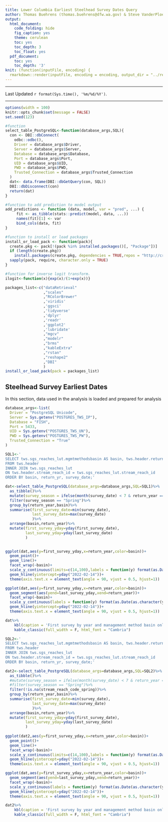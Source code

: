 ```yaml
---
title: Lower Columbia Earliest Steelhead Survey Dates Query
author: Thomas Buehrens (thomas.buehrens@dfw.wa.gov) & Steve VanderPloeg (steven.vanderploeg@dfw.wa.gov)
output:
  html_document:
    code_folding: hide
    fig_caption: yes
    theme: cerulean
    toc: yes
    toc_depth: 3
    toc_float: yes
  pdf_document:
    toc: yes
    toc_depth: '3'
knit: (function(inputFile, encoding) {
  rmarkdown::render(inputFile, encoding = encoding, output_dir = "../results") })
---
```

<script>
   $(document).ready(function() {
     $head = $('#header');
     $head.prepend('<img src=\"https://privatelands.wdfw.wa.gov/wdfwlogo_clrnotxt.png"\" style=\"float: right;width: 150px;\"/>')
   });
</script>

***

Last Updated `r format(Sys.time(), '%m/%d/%Y')`.

***


```r
options(width = 100)
knitr::opts_chunk$set(message = FALSE)
set.seed(123)
```


<!-- We also need a couple of helper functions which we will define -->
```r
#function
select_table_PostgreSQL<-function(database_args,SQL){
  con <- DBI::dbConnect(
    odbc::odbc(),
    Driver = database_args$Driver,
    Server = database_args$Server,
    Database = database_args$Database,
    Port = database_args$Port,
    UID = database_args$UID,
    PWD = database_args$PWD,
    Trusted_Connection = database_args$Trusted_Connection
  )
  dat<- data.frame(DBI::dbGetQuery(con, SQL))
  DBI::dbDisconnect(con)
  return(dat)
}

#function to add prediction to model output
add_predictions <- function (data, model, var = "pred", ...) {
     fit <- as_tibble(stats::predict(model, data, ...))
     names(fit)[1] <- var  
     bind_cols(data, fit)
}

#function to install or load packages
install_or_load_pack <- function(pack){
  create.pkg <- pack[!(pack %in% installed.packages()[, "Package"])]
  if (length(create.pkg))
    install.packages(create.pkg, dependencies = TRUE,repos = "http://cran.us.r-project.org")
  sapply(pack, require, character.only = TRUE)
}

#function for inverse logit transform.
ilogit<-function(x){exp(x)/(1+exp(x))}
```

<!-- Here we will load & install packages we need to use (needs internet connection if packages not already installed) -->
```r
packages_list<-c("dataRetrieval"
                 ,"scales"
                 ,"RColorBrewer"
                 ,'viridis'
                 ,'ggsci'
                 ,'tidyverse'
                 ,'dplyr'
                 ,'readr'
                 ,'ggplot2'
                 ,'lubridate'
                 ,"mgcv"
                 ,"modelr"
                 ,"brms"
                 ,"kableExtra"
                 ,"rstan"
                 ,"reshape2"
                 ,"DBI"
                 )
install_or_load_pack(pack = packages_list)
```


## Steelhead Survey Earliest Dates
In this section, data used in the analysis is loaded and prepared for analysis
```r
database_args<-list(
  Driver = "PostgreSQL Unicode",
  Server = Sys.getenv("POSTGRES_TWS_IP"),
  Database = "FISH",
  Port = 5433,
  UID = Sys.getenv("POSTGRES_TWS_UN"),
  PWD = Sys.getenv("POSTGRES_TWS_PW"),
  Trusted_Connection = "True"
)

SQL1<-'
SELECT tws.sgs_reaches_lut.mgmtmethodsbasin AS basin, tws.header.return_yr AS return_year,tws.header.survey_date AS survey_date
FROM tws.header 
INNER JOIN tws.sgs_reaches_lut 
ON tws.header.stream_reach_id = tws.sgs_reaches_lut.stream_reach_id
ORDER BY basin, return_yr, survey_date;'

dat<-select_table_PostgreSQL(database_args=database_args,SQL=SQL1)%>%
  as_tibble()%>%
  mutate(survey_season = ifelse(month(survey_date) < 7 & return_year == year(survey_date),"Spring","Fall"))%>%
  filter(survey_season == "Spring")%>%
  group_by(return_year,basin)%>%
  summarise(first_survey_date=min(survey_date),
            last_survey_date=max(survey_date)
            )%>%
  arrange(basin,return_year)%>%
  mutate(first_survey_yday=yday(first_survey_date),
         last_survey_yday=yday(last_survey_date)
         )
  

ggplot(dat,aes(y=first_survey_yday,x=return_year,color=basin))+
  geom_point()+
  geom_line()+
  facet_wrap(~basin)+
  scale_y_continuous(limits=c(14,100),labels = function(y) format(as.Date(as.character(y), "%j"), "%B-%d"))+
  geom_hline(yintercept=yday("2022-02-14"))+
  theme(axis.text.x = element_text(angle = 90, vjust = 0.5, hjust=1))

ggplot(dat,aes(y=first_survey_yday,x=return_year,color=basin))+
  geom_segment(aes(yend=last_survey_yday,xend=return_year))+
  facet_wrap(~basin)+
  scale_y_continuous(labels = function(y) format(as.Date(as.character(y), "%j"), "%B-%d"))+
  geom_hline(yintercept=yday("2022-02-14"))+
  theme(axis.text.x = element_text(angle = 90, vjust = 0.5, hjust=1))

dat%>%     
    kbl(caption = 'First survey by year and management method basin only including including all surveys before july where return year = year of survey date ',digits =3)%>%
    kable_classic(full_width = F, html_font = "Cambria")

SQL2<-'
SELECT tws.sgs_reaches_lut.mgmtmethodsbasin AS basin, tws.header.return_yr AS return_year,tws.header.survey_date AS survey_date, tws.sgs_reaches_lut.stream_reach_code_spring AS stream_reach_code_spring 
FROM tws.header 
INNER JOIN tws.sgs_reaches_lut 
ON tws.header.stream_reach_id = tws.sgs_reaches_lut.stream_reach_id
ORDER BY basin, return_yr, survey_date;'

dat2<-select_table_PostgreSQL(database_args=database_args,SQL=SQL2)%>%
  as_tibble()%>%
  #mutate(survey_season = ifelse(month(survey_date) < 7 & return_year == year(survey_date),"Spring","Fall"))%>%
  #filter(survey_season == "Spring")%>%
  filter(!is.na(stream_reach_code_spring))%>%
  group_by(return_year,basin)%>%
  summarise(first_survey_date=min(survey_date),
            last_survey_date=max(survey_date)
            )%>%
  arrange(basin,return_year)%>%
  mutate(first_survey_yday=yday(first_survey_date),
         last_survey_yday=yday(last_survey_date)
         )
  
ggplot(dat2,aes(y=first_survey_yday,x=return_year,color=basin))+
  geom_point()+
  geom_line()+
  facet_wrap(~basin)+
  scale_y_continuous(limits=c(14,100),labels = function(y) format(as.Date(as.character(y), "%j"), "%B-%d"))+
  geom_hline(yintercept=yday("2022-02-14"))+
  theme(axis.text.x = element_text(angle = 90, vjust = 0.5, hjust=1))

ggplot(dat,aes(y=first_survey_yday,x=return_year,color=basin))+
  geom_segment(aes(yend=last_survey_yday,xend=return_year))+
  facet_wrap(~basin)+
  scale_y_continuous(labels = function(y) format(as.Date(as.character(y), "%j"), "%B-%d"))+
  geom_hline(yintercept=yday("2022-02-14"))+
  theme(axis.text.x = element_text(angle = 90, vjust = 0.5, hjust=1))

dat2%>%     
    kbl(caption = 'First survey by year and management method basin only including reaches that were not null for "stream_reach_code_spring" ',digits =3)%>%
    kable_classic(full_width = F, html_font = "Cambria")
```

